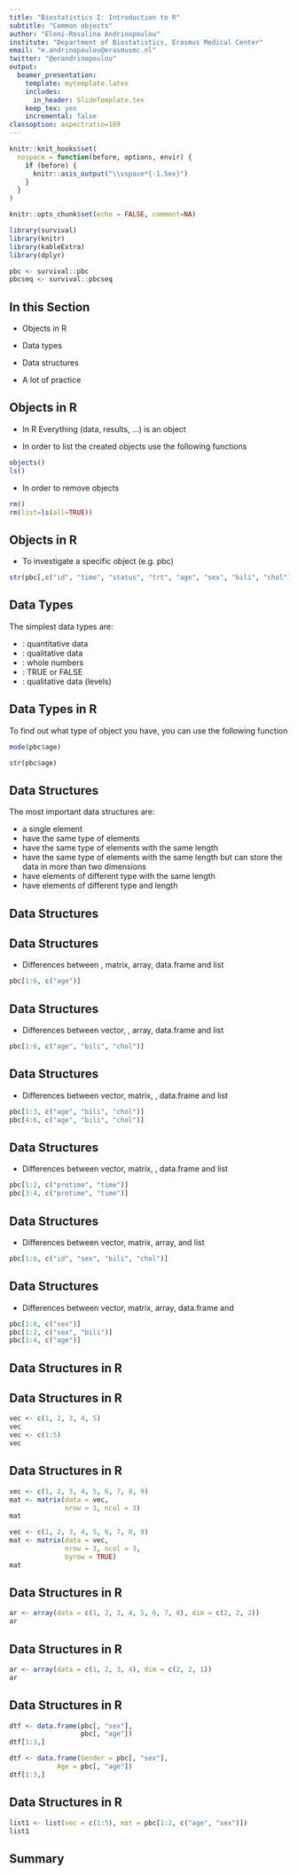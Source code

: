 ```yaml
---
title: "Biostatistics I: Introduction to R"
subtitle: "Common objects"
author: "Eleni-Rosalina Andrinopoulou"
institute: "Department of Biostatistics, Erasmus Medical Center"
email: "e.andrinopoulou@erasmusmc.nl"
twitter: "@erandrinopoulou"
output:
  beamer_presentation: 
    template: mytemplate.latex
    includes:
      in_header: SlideTemplate.tex
    keep_tex: yes
    incremental: false
classoption: aspectratio=169
---
```


```r
knitr::knit_hooks$set(
  nospace = function(before, options, envir) {
    if (before) {
      knitr::asis_output("\\vspace*{-1.5ex}")
    }
  }
)

knitr::opts_chunk$set(echo = FALSE, comment=NA)

library(survival)
library(knitr)
library(kableExtra)
library(dplyr)

pbc <- survival::pbc
pbcseq <- survival::pbcseq
```

## In this Section

* Objects in R

* Data types

* Data structures

* A lot of practice



## Objects in R

* In R Everything (data, results, ...) is an object

* In order to list the created objects use the following functions
```r
objects()
ls()
```

\pause

  - In order to remove objects
```r
rm()
rm(list=ls(all=TRUE))
```


## Objects in R  

* To investigate a specific object (e.g. pbc)
```r
str(pbc[,c("id", "time", "status", "trt", "age", "sex", "bili", "chol")])
```


## Data Types

The simplest data types are:

* \textbf{\blue{numeric}} : quantitative data
* \textbf{\blue{character}} : qualitative data
* \textbf{\blue{integer}} : whole numbers
* \textbf{\blue{logical}} : TRUE or FALSE
* \textbf{\blue{factors}} : qualitative data (levels)


## Data Types in R

To find out what type of object you have, you can use the following function
```r
mode(pbc$age)
```

```r
str(pbc$age)
```

## Data Structures  

The most important data structures are:

  - \textbf{\blue{Scalar}} a single element
  - \textbf{\blue{Vectors}} have the same type of elements
  - \textbf{\blue{Matrices}} have the same type of elements with the same length 
  - \textbf{\blue{Arrays}} have the same type of elements with the same length but can store the data in more than two dimensions
  - \textbf{\blue{Data frames}} have elements of different type with the same length 
  - \textbf{\blue{Lists}} have elements of different type and length 


## Data Structures  

\textbf{\blue{How do these data structures look like?}}


## Data Structures  

* Differences between \blue{vector}, matrix, array, data.frame and list
```r
pbc[1:6, c("age")]
```

## Data Structures  

* Differences between vector, \blue{matrix}, array, data.frame and list
```r
pbc[1:6, c("age", "bili", "chol")]
```


## Data Structures  

* Differences between vector, matrix, \blue{array}, data.frame and list
```r
pbc[1:3, c("age", "bili", "chol")]
pbc[4:6, c("age", "bili", "chol")]
```

## Data Structures  

* Differences between vector, matrix, \blue{array}, data.frame and list
```r
pbc[1:2, c("protime", "time")]
pbc[3:4, c("protime", "time")]
```

## Data Structures  

* Differences between vector, matrix, array, \blue{data.frame} and list
```r
pbc[1:6, c("id", "sex", "bili", "chol")]
```


## Data Structures  

* Differences between vector, matrix, array, data.frame and \blue{list}
```r
pbc[1:6, c("sex")]
pbc[1:2, c("sex", "bili")]
pbc[1:4, c("age")]
```


## Data Structures in R 

\textbf{\blue{Let's now create different data structure in R!}}


## Data Structures in R  
\blue{Create a vector}

```r
vec <- c(1, 2, 3, 4, 5)
vec
vec <- c(1:5)
vec
```



## Data Structures in R  
\blue{Create a matrix}

\begincols[t]
\begincol{0.5\linewidth}
```r
vec <- c(1, 2, 3, 4, 5, 6, 7, 8, 9)
mat <- matrix(data = vec, 
              nrow = 3, ncol = 3)
mat 
```

\pause

\endcol
\begincol{0.5\linewidth}
```r
vec <- c(1, 2, 3, 4, 5, 6, 7, 8, 9)
mat <- matrix(data = vec, 
              nrow = 3, ncol = 3, 
              byrow = TRUE)
mat
```
\endcol
\endcols\vspace*{3ex}


## Data Structures in R  
\blue{Create an array}
```r
ar <- array(data = c(1, 2, 3, 4, 5, 6, 7, 8), dim = c(2, 2, 2))
ar
```


## Data Structures in R  
\blue{Create an array}
```r
ar <- array(data = c(1, 2, 3, 4), dim = c(2, 2, 1))
ar
```


## Data Structures in R  
\blue{Create a data frame}

\begincols[t]
\begincol{0.45\linewidth}
```r
dtf <- data.frame(pbc[, "sex"], 
                  pbc[, "age"])
dtf[1:3,]
```

\pause

\endcol
\begincol{0.58\linewidth}
```r
dtf <- data.frame(Gender = pbc[, "sex"], 
            Age = pbc[, "age"])
dtf[1:3,]
```
\endcol
\endcols\vspace*{3ex}



## Data Structures in R  
\blue{Create a list}

```r
list1 <- list(vec = c(1:5), mat = pbc[1:2, c("age", "sex")])
list1
```



## Summary

\begin{columns}[onlytextwidth,T]
\begin{column}{0.60\linewidth}

\bigskip

\blue{Data types}
\begin{itemize}\vspace*{-0.5ex}
\item \texttt{is.numeric()} / \texttt{as.numeric()}
\item \texttt{is.character()} / \texttt{as.character()}
\item \texttt{is.integer()} / \texttt{as.integer()}
\item \texttt{is.logical} / \texttt{as.logical()}
\item \texttt{is.factor()} / \texttt{as.factor()}
\item \texttt{str()}, \texttt{mode()}
\end{itemize}

\end{column}

\begin{column}{0.3\linewidth}

\blue{Data structures}
\begin{itemize}\vspace*{-0.5ex}
\item \texttt{c()}
\item \texttt{matrix()}
\item \texttt{array()}
\item \texttt{data.frame()}
\item \texttt{list()}
\end{itemize}

\bigskip

\blue{Other}
\begin{itemize}
\item \texttt{ls()}, \texttt{objects()}
\end{itemize}

\end{column}
\end{columns}


